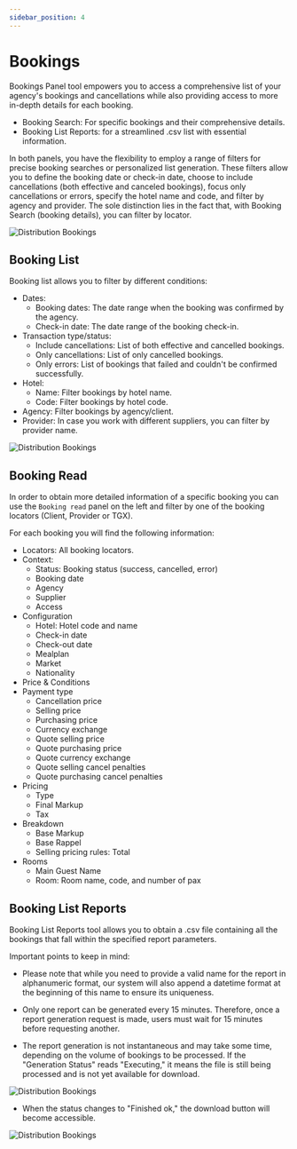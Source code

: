 ```yaml
---
sidebar_position: 4
---
```


# Bookings

Bookings Panel tool empowers you to access a comprehensive list of your agency's bookings and cancellations while also providing access to more in-depth details for each booking.

* Booking Search: For specific bookings and their comprehensive details.
* Booking List Reports: for a streamlined .csv list with essential information.

In both panels, you have the flexibility to employ a range of filters for precise booking searches or personalized list generation. These filters allow you to define the booking date or check-in date, choose to include cancellations (both effective and canceled bookings), focus only cancellations or errors, specify the hotel name and code, and filter by agency and provider. The sole distinction lies in the fact that, with Booking Search (booking details), you can filter by locator.

![Distribution Bookings](https://storage.travelgate.com/docs/distribution_booking-panel2.jpg)

## Booking List

Booking list allows you to filter by different conditions:

* Dates:
    * Booking dates: The date range when the booking was confirmed by the agency.
    * Check-in date: The date range of the booking check-in. 
* Transaction type/status:
    * Include cancellations: List of both effective and cancelled bookings. 
    * Only cancellations: List of only cancelled bookings.
    * Only errors: List of bookings that failed and couldn't be confirmed successfully.
* Hotel:
    * Name: Filter bookings by hotel name.
    * Code: Filter bookings by hotel code.
* Agency: Filter bookings by agency/client.
* Provider: In case you work with different suppliers, you can filter by provider name.

![Distribution Bookings](https://storage.travelgate.com/docs/distribution_booking-panel3.jpg)

## Booking Read

In order to obtain more detailed information of a specific booking you can use the `Booking read` panel on the left and filter by one of the booking locators (Client, Provider or TGX).

For each booking you will find the following information:

* Locators: All booking locators.
* Context: 
    * Status: Booking status (success, cancelled, error)
    * Booking date
    * Agency 
    * Supplier
    * Access
* Configuration
    * Hotel: Hotel code and name
    * Check-in date
    * Check-out date
    * Mealplan
    * Market
    * Nationality
* Price & Conditions
* Payment type
    * Cancellation price
    * Selling price
    * Purchasing price
    * Currency exchange
    * Quote selling price
    * Quote purchasing price
    * Quote currency exchange
    * Quote selling cancel penalties
    * Quote purchasing cancel penalties
* Pricing
    * Type
    * Final Markup
    * Tax
* Breakdown
    * Base Markup
    * Base Rappel
    * Selling pricing rules: Total
* Rooms
    * Main Guest Name
    * Room: Room name, code, and number of pax
  
## Booking List Reports

Booking List Reports tool allows you to obtain a .csv file containing all the bookings that fall within the specified report parameters.

Important points to keep in mind:

* Please note that while you need to provide a valid name for the report in alphanumeric format, our system will also append a datetime format at the beginning of this name to ensure its uniqueness.

* Only one report can be generated every 15 minutes. Therefore, once a report generation request is made, users must wait for 15 minutes before requesting another.

* The report generation is not instantaneous and may take some time, depending on the volume of bookings to be processed. If the "Generation Status" reads "Executing," it means the file is still being processed and is not yet available for download.

![Distribution Bookings](https://storage.travelgate.com/docs/distribution_booking-panel4.jpg)

* When the status changes to "Finished ok," the download button will become accessible.

![Distribution Bookings](https://storage.travelgate.com/docs/distribution_booking-panel5.jpg)
